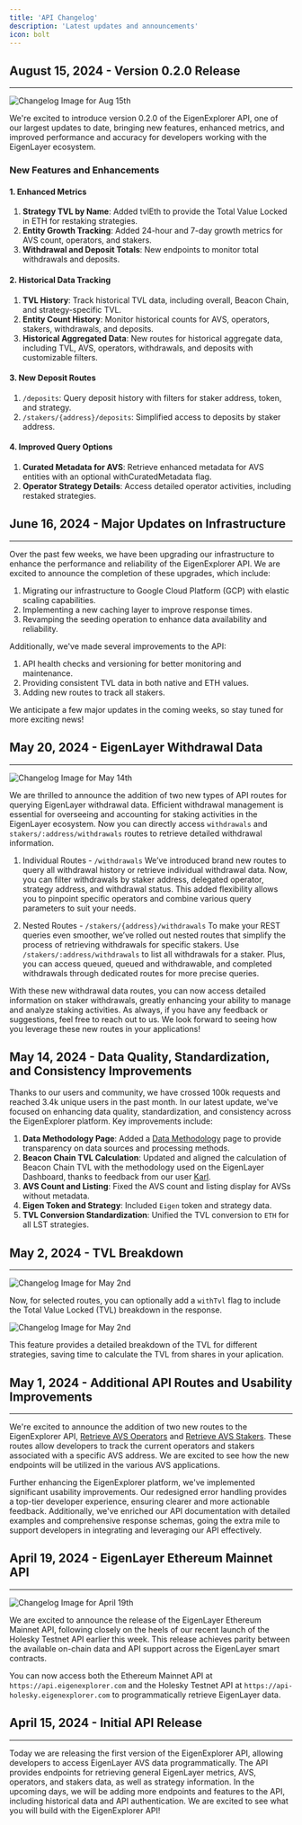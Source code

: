 ```yaml
---
title: 'API Changelog'
description: 'Latest updates and announcements'
icon: bolt
---
```


## August 15, 2024 - Version 0.2.0 Release

---

<Frame type='glass'>
    <img
        src='/public/images/changelog/api-0.2.png'
        alt='Changelog Image for Aug 15th'
    />
</Frame>

We're excited to introduce version 0.2.0 of the EigenExplorer API, one of our largest
updates to date, bringing new features, enhanced metrics, and improved performance
and accuracy for developers working with the EigenLayer ecosystem.

### New Features and Enhancements

#### 1. Enhanced Metrics

1. **Strategy TVL by Name**: Added tvlEth to provide the Total Value Locked in ETH for restaking strategies.
2. **Entity Growth Tracking**: Added 24-hour and 7-day growth metrics for AVS count, operators, and stakers.
3. **Withdrawal and Deposit Totals**: New endpoints to monitor total withdrawals and deposits.

#### 2. Historical Data Tracking

1. **TVL History**: Track historical TVL data, including overall, Beacon Chain, and strategy-specific TVL.
2. **Entity Count History**: Monitor historical counts for AVS, operators, stakers, withdrawals, and deposits.
3. **Historical Aggregated Data**: New routes for historical aggregate data, including TVL, AVS, operators, withdrawals, and deposits with customizable filters.

#### 3. New Deposit Routes

1. `/deposits`: Query deposit history with filters for staker address, token, and strategy.
2. `/stakers/{address}/deposits`: Simplified access to deposits by staker address.

#### 4. Improved Query Options

1. **Curated Metadata for AVS**: Retrieve enhanced metadata for AVS entities with an optional withCuratedMetadata flag.
2. **Operator Strategy Details**: Access detailed operator activities, including restaked strategies.

## June 16, 2024 - Major Updates on Infrastructure

---

Over the past few weeks, we have been upgrading our infrastructure to enhance the performance and reliability of the EigenExplorer API. We are excited to announce the completion of these upgrades, which include:

1. Migrating our infrastructure to Google Cloud Platform (GCP) with elastic scaling capabilities.
2. Implementing a new caching layer to improve response times.
3. Revamping the seeding operation to enhance data availability and reliability.

Additionally, we've made several improvements to the API:

1. API health checks and versioning for better monitoring and maintenance.
2. Providing consistent TVL data in both native and ETH values.
3. Adding new routes to track all stakers.

We anticipate a few major updates in the coming weeks, so stay tuned for more exciting news!

## May 20, 2024 - EigenLayer Withdrawal Data

---

<Frame type='glass'>
    <img
        src='/public/images/changelog/withdrawals-update.png'
        alt='Changelog Image for May 14th'
    />
</Frame>

We are thrilled to announce the addition of two new types of API routes for querying EigenLayer withdrawal data. Efficient withdrawal management is essential for overseeing and accounting for staking activities in the EigenLayer ecosystem. Now you can directly access `withdrawals` and `stakers/:address/withdrawals` routes to retrieve detailed withdrawal information.

1. Individual Routes - `/withdrawals`
   We’ve introduced brand new routes to query all withdrawal history or retrieve individual withdrawal data. Now, you can filter withdrawals by staker address, delegated operator, strategy address, and withdrawal status. This added flexibility allows you to pinpoint specific operators and combine various query parameters to suit your needs.

1. Nested Routes - `/stakers/{address}/withdrawals`
   To make your REST queries even smoother, we’ve rolled out nested routes that simplify the process of retrieving withdrawals for specific stakers. Use `/stakers/:address/withdrawals` to list all withdrawals for a staker. Plus, you can access queued, queued and withdrawable, and completed withdrawals through dedicated routes for more precise queries.

With these new withdrawal data routes, you can now access detailed information on staker withdrawals, greatly enhancing your ability to manage and analyze staking activities. As always, if you have any feedback or suggestions, feel free to reach out to us. We look forward to seeing how you leverage these new routes in your applications!

## May 14, 2024 - Data Quality, Standardization, and Consistency Improvements

Thanks to our users and community, we have crossed 100k requests and reached 3.4k unique users in the past month. In our latest update, we've focused on enhancing data quality, standardization, and consistency across the EigenExplorer platform. Key improvements include:

1. **Data Methodology Page**: Added a [Data Methodology](https://docs.eigenexplorer.com/api-reference/methodology) page to provide transparency on data sources and processing methods.
2. **Beacon Chain TVL Calculation**: Updated and aligned the calculation of Beacon Chain TVL with the methodology used on the EigenLayer Dashboard, thanks to feedback from our user [Karl](https://twitter.com/karl_0x).
3. **AVS Count and Listing**: Fixed the AVS count and listing display for AVSs without metadata.
4. **Eigen Token and Strategy**: Included `Eigen` token and strategy data.
5. **TVL Conversion Standardization**: Unified the TVL conversion to `ETH` for all LST strategies.

## May 2, 2024 - TVL Breakdown

---

<Frame type='glass'>
    <img
        src='/public/images/changelog/tvl-breakdown.png'
        alt='Changelog Image for May 2nd'
    />
</Frame>

Now, for selected routes, you can optionally add a `withTvl` flag to include the Total Value Locked (TVL) breakdown in the response.

<Frame type='glass'>
    <img
        src='/public/images/changelog/withTvl-demo.png'
        alt='Changelog Image for May 2nd'
    />
</Frame>

This feature provides a detailed breakdown of the TVL for different strategies, saving time to calculate the TVL from shares in your aplication.

## May 1, 2024 - Additional API Routes and Usability Improvements

---

We're excited to announce the addition of two new routes to the EigenExplorer API, [Retrieve AVS Operators](https://docs.eigenexplorer.com/api-reference/endpoint/metrics/retrieve-total-number-of-avs-operators) and [Retrieve AVS Stakers](https://docs.eigenexplorer.com/api-reference/endpoint/metrics/retrieve-total-number-of-avs-stakers). These routes allow developers to track the current operators and stakers associated with a specific AVS address. We are excited to see how the new endpoints will be utilized in the various AVS applications.

Further enhancing the EigenExplorer platform, we've implemented significant usability improvements. Our redesigned error handling provides a top-tier developer experience, ensuring clearer and more actionable feedback. Additionally, we've enriched our API documentation with detailed examples and comprehensive response schemas, going the extra mile to support developers in integrating and leveraging our API effectively.

## April 19, 2024 - EigenLayer Ethereum Mainnet API

---

<Frame type='glass'>
    <img
        src='/public/images/changelog/04-19.png'
        alt='Changelog Image for April 19th'
    />
</Frame>

We are excited to announce the release of the EigenLayer Ethereum Mainnet API, following closely on the heels of our recent launch of the Holesky Testnet API earlier this week. This release achieves parity between the available on-chain data and API support across the EigenLayer smart contracts.

You can now access both the Ethereum Mainnet API at `https://api.eigenexplorer.com` and the Holesky Testnet API at `https://api-holesky.eigenexplorer.com` to programmatically retrieve EigenLayer data.

## April 15, 2024 - Initial API Release

---

Today we are releasing the first version of the EigenExplorer API, allowing developers to access EigenLayer AVS data programmatically. The API provides endpoints for retrieving general EigenLayer metrics, AVS, operators, and stakers data, as well as strategy information. In the upcoming days, we will be adding more endpoints and features to the API, including historical data and API authentication. We are excited to see what you will build with the EigenExplorer API!

